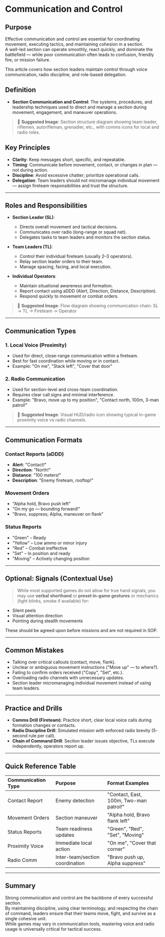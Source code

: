 # Communication and Control

## Purpose

Effective communication and control are essential for coordinating movement, executing tactics, and maintaining cohesion in a section.  
A well-led section can operate smoothly, react quickly, and dominate the battlefield — while poor communication often leads to confusion, friendly fire, or mission failure.

This article covers how section leaders maintain control through voice communication, radio discipline, and role-based delegation.

## Definition

- **Section Communication and Control**: The systems, procedures, and leadership techniques used to direct and manage a section during movement, engagement, and maneuver operations.

> 📸 **Suggested Image**: Section structure diagram showing team leader, riflemen, autorifleman, grenadier, etc., with comms icons for local and radio roles.

## Key Principles

- **Clarity**: Keep messages short, specific, and repeatable.
- **Timing**: Communicate before movement, contact, or changes in plan — not during action.
- **Discipline**: Avoid excessive chatter; prioritize operational calls.
- **Delegation**: Team leaders should not micromanage individual movement — assign fireteam responsibilities and trust the structure.

---

## Roles and Responsibilities

- **Section Leader (SL)**:

  - Directs overall movement and tactical decisions.
  - Communicates over radio (long-range or squad net).
  - Delegates tasks to team leaders and monitors the section status.

- **Team Leaders (TL)**:

  - Control their individual fireteam (usually 2–3 operators).
  - Relay section leader orders to their team.
  - Manage spacing, facing, and local execution.

- **Individual Operators**:
  - Maintain situational awareness and formation.
  - Report contact using aDDD (Alert, Direction, Distance, Description).
  - Respond quickly to movement or combat orders.

> 📸 **Suggested Image**: Flow diagram showing communication chain: SL → TL → Fireteam → Operator

---

## Communication Types

### 1. Local Voice (Proximity)

- Used for direct, close-range communication within a fireteam.
- Best for fast coordination while moving or in contact.
- Example: "On me", "Stack left", "Cover that door"

### 2. Radio Communication

- Used for section-level and cross-team coordination.
- Requires clear call signs and minimal interference.
- Example: "Bravo, move up to my position", "Contact north, 100m, 3-man patrol!"

> 📸 **Suggested Image**: Visual HUD/radio icon showing typical in-game proximity voice vs radio channels.

---

## Communication Formats

### Contact Reports (aDDD)

- **Alert**: "Contact!"
- **Direction**: "North!"
- **Distance**: "100 meters!"
- **Description**: "Enemy fireteam, rooftop!"

### Movement Orders

- "Alpha hold, Bravo push left"
- "On my go — bounding forward!"
- "Bravo, suppress; Alpha, maneuver on flank"

### Status Reports

- "Green" – Ready
- "Yellow" – Low ammo or minor injury
- "Red" – Combat ineffective
- "Set" – In position and ready
- "Moving" – Actively changing position

---

## Optional: Signals (Contextual Use)

> While most supported games do not allow for true hand signals, you may use **verbal shorthand** or **preset in-game gestures** or mechanics (light blinks, smoke if available) for:

- Silent peels
- Visual attention direction
- Pointing during stealth movements

These should be agreed upon before missions and are not required in SOP.

---

## Common Mistakes

- Talking over critical callouts (contact, move, flank).
- Unclear or ambiguous movement instructions ("Move up" — to where?).
- Failing to confirm orders received ("Copy", "Set", etc.).
- Overloading radio channels with unnecessary updates.
- Section leader micromanaging individual movement instead of using team leaders.

---

## Practice and Drills

- **Comms Drill (Fireteam)**: Practice short, clear local voice calls during formation changes or contacts.
- **Radio Discipline Drill**: Simulated mission with enforced radio brevity (5-second rule per call).
- **Chain of Command Drill**: Section leader issues objective, TLs execute independently, operators report up.

---

## Quick Reference Table

| Communication Type | Purpose                         | Format Examples                        |
| :----------------- | :------------------------------ | :------------------------------------- |
| Contact Report     | Enemy detection                 | "Contact, East, 100m, Two-man patrol!" |
| Movement Orders    | Section maneuver                | "Alpha hold, Bravo flank left"         |
| Status Reports     | Team readiness updates          | "Green", "Red", "Set", "Moving"        |
| Proximity Voice    | Immediate local action          | "On me", "Cover that corner"           |
| Radio Comm         | Inter-team/section coordination | "Bravo push up, Alpha suppress"        |

---

## Summary

Strong communication and control are the backbone of every successful section.  
By maintaining discipline, using clear terminology, and respecting the chain of command, leaders ensure that their teams move, fight, and survive as a single cohesive unit.  
While games may vary in communication tools, mastering voice and radio usage is universally critical for tactical success.
